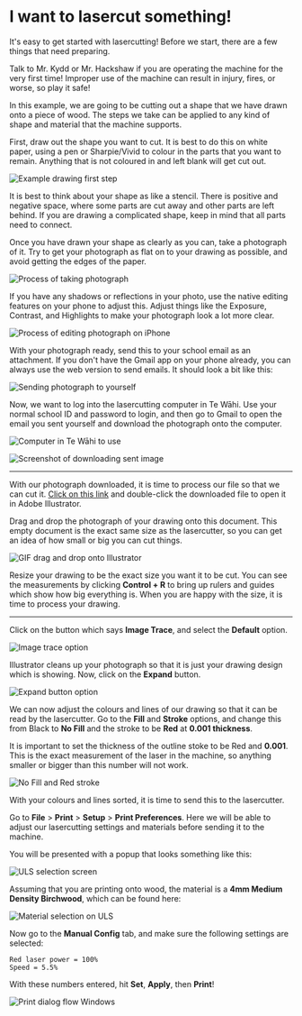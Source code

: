 
# I want to lasercut something!

It's easy to get started with lasercutting! Before we start, there are a few things that need preparing.

<Callout type="warning" emoji="⚠️">
Talk to Mr. Kydd or Mr. Hackshaw if you are operating the machine for the very first time! Improper use of the machine can result in injury, fires, or worse, so play it safe!
</Callout>

In this example, we are going to be cutting out a shape that we have drawn onto a piece of wood. The steps we take can be applied to any kind of shape and material that the machine supports.

First, draw out the shape you want to cut. It is best to do this on white paper, using a pen or Sharpie/Vivid to colour in the parts that you want to remain. Anything that is not coloured in and left blank will get cut out.

![Example drawing first step](https://cdn.tewahi.me/cut1.webp)

It is best to think about your shape as like a stencil. There is positive and negative space, where some parts are cut away and other parts are left behind. If you are drawing a complicated shape, keep in mind that all parts need to connect.

Once you have drawn your shape as clearly as you can, take a photograph of it. Try to get your photograph as flat on to your drawing as possible, and avoid getting the edges of the paper. 

![Process of taking photograph](https://cdn.tewahi.me/cut2.webp)

If you have any shadows or reflections in your photo, use the native editing features on your phone to adjust this. Adjust things like the Exposure, Contrast, and Highlights to make your photograph look a lot more clear.

![Process of editing photograph on iPhone](https://cdn.tewahi.me/cut3.webp)

With your photograph ready, send this to your school email as an attachment. If you don't have the Gmail app on your phone already, you can always use the web version to send emails. It should look a bit like this:

![Sending photograph to yourself](https://cdn.tewahi.me/cut4.webp)

Now, we want to log into the lasercutting computer in Te Wāhi. Use your normal school ID and password to login, and then go to Gmail to open the email you sent yourself and download the photograph onto the computer.

![Computer in Te Wāhi to use](https://media.tewahi.com/cut5.jpg)

![Screenshot of downloading sent image](https://media.tewahi.com/cut6.png)

---

With our photograph downloaded, it is time to process our file so that we can cut it. [Click on this link](https://media.tewahi.com/template.ai) and double-click the downloaded file to open it in Adobe Illustrator.

Drag and drop the photograph of your drawing onto this document. This empty document is the exact same size as the lasercutter, so you can get an idea of how small or big you can cut things.

![GIF drag and drop onto Illustrator](https://media.tewahi.com/cut7.png)

Resize your drawing to be the exact size you want it to be cut. You can see the measurements by clicking **Control + R** to bring up rulers and guides which show how big everything is. When you are happy with the size, it is time to process your drawing. 

---

Click on the button which says **Image Trace**, and select the **Default** option.

![Image trace option](https://cdn.tewahi.me/cut8.webp)

Illustrator cleans up your photograph so that it is just your drawing design which is showing. Now, click on the **Expand** button.

![Expand button option](https://cdn.tewahi.me/cut9.webp)

We can now adjust the colours and lines of our drawing so that it can be read by the lasercutter. Go to the **Fill** and **Stroke** options, and change this from Black to **No Fill** and the stroke to be **Red** at **0.001 thickness**.

It is important to set the thickness of the outline stoke to be Red and **0.001**. This is the exact measurement of the laser in the machine, so anything smaller or bigger than this number will not work.

![No Fill and Red stroke](https://cdn.tewahi.me/cut10.webp)

With your colours and lines sorted, it is time to send this to the lasercutter.

Go to **File** > **Print** > **Setup** > **Print Preferences**. Here we will be able to adjust our lasercutting settings and materials before sending it to the machine. 

You will be presented with a popup that looks something like this:

![ULS selection screen](https://cdn.tewahi.me/cut11.png)

Assuming that you are printing onto wood, the material is a **4mm Medium Density Birchwood**, which can be found here:

![Material selection on ULS](https://cdn.tewahi.me/cut12.png)

Now go to the **Manual Config** tab, and make sure the following settings are selected:

```
Red laser power = 100%
Speed = 5.5%
```

With these numbers entered, hit **Set**, **Apply**, then **Print**! 

![Print dialog flow Windows](https://cdn.tewahi.me/cut13.png)




